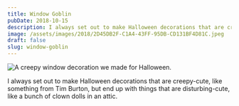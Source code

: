 ```yaml
---
title: Window Goblin
pubDate: 2018-10-15
description: I always set out to make Halloween decorations that are creepy-cute, like something from Tim Burton, but end up with things that are disturbing-cute, like a bunch of clown dolls in an attic.
image: /assets/images/2018/2D45DB2F-C1A4-43FF-95DB-CD131BF4D81C.jpeg
draft: false
slug: window-goblin
---
```


![A creepy window decoration we made for Halloween.](/assets/images/2018/2D45DB2F-C1A4-43FF-95DB-CD131BF4D81C.jpeg)

I always set out to make Halloween decorations that are creepy-cute, like something from Tim Burton, but end up with things that are disturbing-cute, like a bunch of clown dolls in an attic.
